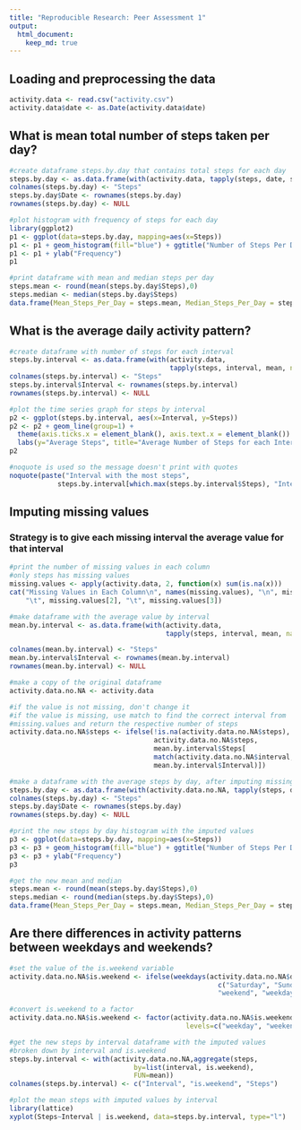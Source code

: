 ```yaml
---
title: "Reproducible Research: Peer Assessment 1"
output: 
  html_document:
    keep_md: true
---
```



## Loading and preprocessing the data
```r
activity.data <- read.csv("activity.csv")
activity.data$date <- as.Date(activity.data$date)
```


## What is mean total number of steps taken per day?
```r
#create dataframe steps.by.day that contains total steps for each day
steps.by.day <- as.data.frame(with(activity.data, tapply(steps, date, sum, na.rm=TRUE)))
colnames(steps.by.day) <- "Steps"
steps.by.day$Date <- rownames(steps.by.day)
rownames(steps.by.day) <- NULL

#plot histogram with frequency of steps for each day
library(ggplot2)
p1 <- ggplot(data=steps.by.day, mapping=aes(x=Steps))
p1 <- p1 + geom_histogram(fill="blue") + ggtitle("Number of Steps Per Day")
p1 <- p1 + ylab("Frequency")
p1

#print dataframe with mean and median steps per day
steps.mean <- round(mean(steps.by.day$Steps),0)
steps.median <- median(steps.by.day$Steps)
data.frame(Mean_Steps_Per_Day = steps.mean, Median_Steps_Per_Day = steps.median)
```


## What is the average daily activity pattern?
```r
#create dataframe with number of steps for each interval
steps.by.interval <- as.data.frame(with(activity.data, 
                                        tapply(steps, interval, mean, na.rm=TRUE)))
colnames(steps.by.interval) <- "Steps"
steps.by.interval$Interval <- rownames(steps.by.interval)
rownames(steps.by.interval) <- NULL

#plot the time series graph for steps by interval
p2 <- ggplot(steps.by.interval, aes(x=Interval, y=Steps))
p2 <- p2 + geom_line(group=1) + 
  theme(axis.ticks.x = element_blank(), axis.text.x = element_blank()) + 
  labs(y="Average Steps", title="Average Number of Steps for each Interval")
p2

#noquote is used so the message doesn't print with quotes
noquote(paste("Interval with the most steps",
            steps.by.interval[which.max(steps.by.interval$Steps), "Interval"], sep=":  "))

```


## Imputing missing values
### Strategy is to give each missing interval the average value for that interval
```r
#print the number of missing values in each column
#only steps has missing values
missing.values <- apply(activity.data, 2, function(x) sum(is.na(x)))
cat("Missing Values in Each Column\n", names(missing.values), "\n", missing.values[1],
    "\t", missing.values[2], "\t", missing.values[3])

#make dataframe with the average value by interval
mean.by.interval <- as.data.frame(with(activity.data, 
                                       tapply(steps, interval, mean, na.rm=TRUE)))

colnames(mean.by.interval) <- "Steps"
mean.by.interval$Interval <- rownames(mean.by.interval)
rownames(mean.by.interval) <- NULL

#make a copy of the original dataframe
activity.data.no.NA <- activity.data

#if the value is not missing, don't change it
#if the value is missing, use match to find the correct interval from 
#missing.values and return the respective number of steps
activity.data.no.NA$steps <- ifelse(!is.na(activity.data.no.NA$steps),
                                    activity.data.no.NA$steps, 
                                    mean.by.interval$Steps[
                                    match(activity.data.no.NA$interval,
                                    mean.by.interval$Interval)])

#make a dataframe with the average steps by day, after imputing missing values
steps.by.day <- as.data.frame(with(activity.data.no.NA, tapply(steps, date, sum)))
colnames(steps.by.day) <- "Steps"
steps.by.day$Date <- rownames(steps.by.day)
rownames(steps.by.day) <- NULL

#print the new steps by day histogram with the imputed values
p3 <- ggplot(data=steps.by.day, mapping=aes(x=Steps))
p3 <- p3 + geom_histogram(fill="blue") + ggtitle("Number of Steps Per Day")
p3 <- p3 + ylab("Frequency")
p3

#get the new mean and median
steps.mean <- round(mean(steps.by.day$Steps),0)
steps.median <- round(median(steps.by.day$Steps),0)
data.frame(Mean_Steps_Per_Day = steps.mean, Median_Steps_Per_Day = steps.median)

```


## Are there differences in activity patterns between weekdays and weekends?
```r
#set the value of the is.weekend variable
activity.data.no.NA$is.weekend <- ifelse(weekdays(activity.data.no.NA$date) %in%
                                                    c("Saturday", "Sunday"),
                                                    "weekend", "weekday")

#convert is.weekend to a factor
activity.data.no.NA$is.weekend <- factor(activity.data.no.NA$is.weekend, 
                                            levels=c("weekday", "weekend"))

#get the new steps by interval dataframe with the imputed values
#broken down by interval and is.weekend
steps.by.interval <- with(activity.data.no.NA,aggregate(steps, 
                               by=list(interval, is.weekend),
                               FUN=mean))
colnames(steps.by.interval) <- c("Interval", "is.weekend", "Steps")

#plot the mean steps with imputed values by interval
library(lattice)
xyplot(Steps~Interval | is.weekend, data=steps.by.interval, type="l")

```
